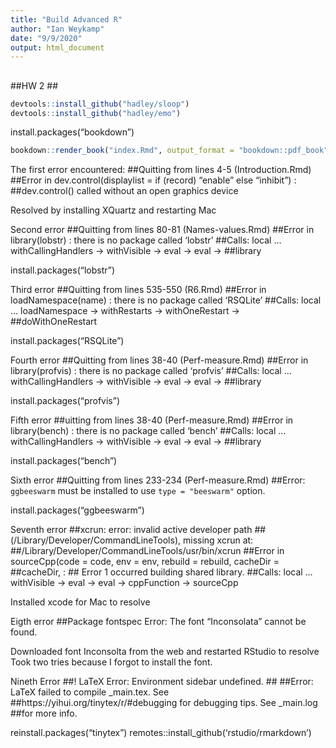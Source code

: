 ```yaml
---
title: "Build Advanced R"
author: "Ian Weykamp"
date: "9/9/2020"
output: html_document
---
```

##
##HW 2
##

```r
devtools::install_github("hadley/sloop")
devtools::install_github("hadley/emo")

```

install.packages("bookdown")

```r
bookdown::render_book("index.Rmd", output_format = "bookdown::pdf_book")
````

The first error encountered: 
##Quitting from lines 4-5 (Introduction.Rmd) 
##Error in dev.control(displaylist = if (record) "enable" else "inhibit") : ##dev.control() called without an open graphics device

Resolved by installing XQuartz and restarting Mac

Second error
##Quitting from lines 80-81 (Names-values.Rmd) 
##Error in library(lobstr) : there is no package called 'lobstr'
##Calls: local ... withCallingHandlers -> withVisible -> eval -> eval -> ##library

install.packages("lobstr")

Third error
##Quitting from lines 535-550 (R6.Rmd) 
##Error in loadNamespace(name) : there is no package called 'RSQLite'
##Calls: local ... loadNamespace -> withRestarts -> withOneRestart -> ##doWithOneRestart

install.packages("RSQLite")

Fourth error
##Quitting from lines 38-40 (Perf-measure.Rmd) 
##Error in library(profvis) : there is no package called 'profvis'
##Calls: local ... withCallingHandlers -> withVisible -> eval -> eval -> ##library

install.packages("profvis")

Fifth error
##uitting from lines 38-40 (Perf-measure.Rmd) 
##Error in library(bench) : there is no package called 'bench'
##Calls: local ... withCallingHandlers -> withVisible -> eval -> eval -> ##library

install.packages("bench")

Sixth error
##Quitting from lines 233-234 (Perf-measure.Rmd) 
##Error: `ggbeeswarm` must be installed to use `type = "beeswarm"` option.

install.packages("ggbeeswarm")

Seventh error
##xcrun: error: invalid active developer path ##(/Library/Developer/CommandLineTools), missing xcrun at: ##/Library/Developer/CommandLineTools/usr/bin/xcrun
##Error in sourceCpp(code = code, env = env, rebuild = rebuild, cacheDir = ##cacheDir,  : 
##  Error 1 occurred building shared library.
##Calls: local ... withVisible -> eval -> eval -> cppFunction -> sourceCpp

Installed xcode for Mac to resolve

Eigth error
##Package fontspec Error: The font "Inconsolata" cannot be found.

Downloaded font Inconsolta from the web and restarted RStudio to resolve
Took two tries because I forgot to install the font.

Nineth Error
##! LaTeX Error: Environment sidebar undefined.
##
##Error: LaTeX failed to compile _main.tex. See ##https://yihui.org/tinytex/r/#debugging for debugging tips. See _main.log ##for more info.

reinstall.packages("tinytex")
remotes::install_github('rstudio/rmarkdown')

